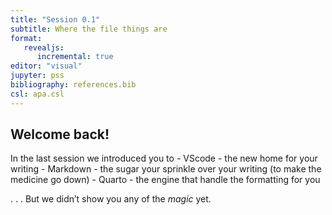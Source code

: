 ```yaml
---
title: "Session 0.1"
subtitle: Where the file things are
format: 
   revealjs:
      incremental: true
editor: "visual"
jupyter: pss
bibliography: references.bib
csl: apa.csl
---
```


## Welcome back!

In the last session we introduced you to
 - VScode - the new home for your writing
 - Markdown - the sugar your sprinkle over your writing (to make the medicine go down)
 - Quarto - the engine that handle the formatting for you

. . .
But we didn't show you any of the *magic* yet. 